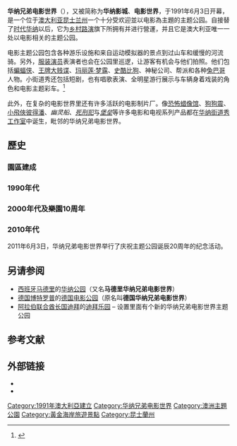 {{noteTA
|1=zh-cn:叔比狗;zh-tw:叔比狗;zh-hk:狗狗震;

}}
{{Infobox amusement park
| name = 华纳兄弟电影世界<br />Warner Bros. Movie World
| image = 
| location = {{AUS}}[[昆士兰州|昆士兰州]][[欧克森福德_(昆士兰州)|欧克森福德]]
| opening_date = {{Start date|1991|6|3|df=yes}}
| coordinates = {{coord|27|54|26.17|S|153|18|45.54|E|type:landmark_region:AU-QLD|display=title,inline}}
| season = 全年
| rides = 17
| coasters = 5
| water_rides = 1
| owner = [[村路秀主题公园|村路秀主题公园]]
| slogan = '''黄金海岸上的好莱坞'''
| homepage = {{URL|http://movieworld.com.au}}
| area_acre = 415
| theme = [[电影工作室|电影工作室]]
}}

'''华纳兄弟电影世界'''（{{lang-en|Warner Bros. Movie World}}），又被简称为'''华纳影城'''、'''电影世界'''，于1991年6月3日开幕，是一个位于[[澳大利亚|澳大利亚]][[昆士兰州|昆士兰州]]一个十分受欢迎並以电影為主題的主题公园。自接替了[[时代华纳|时代华纳]]以后，它为[[村路秀主题公园和景点|乡村路演]]旗下所拥有并进行營運，并且它是澳大利亚唯一一处以电影相关的主题公园。

电影主题公园包含各种游乐设施和来自运动模拟器的景点到过山车和缓慢的河流骑。另外，[[服装演员|服装演员]]表演者也会在公园里巡逻，让游客有机会与他们拍照。他们包括[[蝙蝠侠|蝙蝠侠]]、[[王牌大贱谍_(人物)|王牌大贱谍]]、[[玛丽莲·梦露|玛丽莲·梦露]]、[[史酷比狗|史酷比狗]]、神秘公司、帮派和各种[[兔巴哥|兔巴哥]]人物。小街道秀还包括短剧，也有唱歌表演、全明星游行展示与车辆身着戏装的角色和电影主题彩车。<ref name=mainstreetentertainment>{{cite web|title=Main Street Entertainment|url=http://movieworld.myfun.com.au/Attractions/Entertainment/Main-Street-Entertainment.htm|publisher=Warner Bros. Movie World|accessdate=17 May 2013|archiveurl=https://web.archive.org/web/20101018031710/http://movieworld.myfun.com.au/Attractions/Entertainment/Main-Street-Entertainment.htm|archivedate=2010年10月18日|deadurl=yes}}</ref>

此外，在复杂的电影世界里还有许多活跃的电影制片厂。像[[恐怖蜡像馆|恐怖蜡像馆]]、[[狗狗震|狗狗震]]、[[小飛俠彼得潘_(電影)|小飛俠彼得潘]]、''幽灵船''、''[[死刑犯|死刑犯]]''与''[[堡垒_(1993年电影)|堡垒]]''等许多电影和电视系列产品都在[[华纳街道秀工作室|华纳街道秀工作室]]中诞生，毗邻的华纳兄弟电影世界。{{citation needed|date=December 2010}}

==歷史==
===園區建成===
===1990年代===
===2000年代及樂園10周年===
===2010年代===

2011年6月3日，华纳兄弟电影世界举行了庆祝主题公园诞辰20周年的纪念活动。

==另请参阅==
*[[西班牙|西班牙]][[马德里|马德里]]的[[华纳公园|华纳公园]]（又名'''马德里华纳兄弟电影世界'''）
*[[德国|德国]][[博特罗普|博特罗普]]的[[德国电影公园|德国电影公园]]（原名叫'''德国华纳兄弟电影世界'''）
*[[阿拉伯联合酋长国|阿拉伯联合酋长国]][[迪拜|迪拜]]的[[迪拜乐园|迪拜乐园]] – 设置里面有个新的华纳兄弟电影世界主题公园

==参考文献==
{{Reflist|30em}}

==外部链接==
* {{Official website|http://movieworld.myfun.com.au/}}
* {{Commons category-inline}}

{{澳大利亚主题公园}}

[[Category:1991年澳大利亞建立|Category:1991年澳大利亞建立]]
[[Category:华纳兄弟电影世界|Category:华纳兄弟电影世界]]
[[Category:澳洲主題公園|Category:澳洲主題公園]]
[[Category:黃金海岸旅遊景點|Category:黃金海岸旅遊景點]]
[[Category:昆士蘭州|Category:昆士蘭州]]